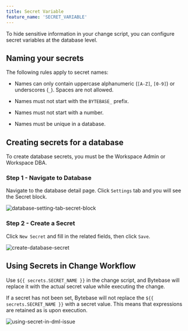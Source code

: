 ```yaml
---
title: Secret Variable
feature_name: 'SECRET_VARIABLE'
---
```


To hide sensitive information in your change script, you can configure secret variables at the database level.

## Naming your secrets

The following rules apply to secret names:

- Names can only contain uppercase alphanumeric (`[A-Z]`, `[0-9]`) or underscores (`_`). Spaces are not allowed.

- Names must not start with the `BYTEBASE_` prefix.

- Names must not start with a number.

- Names must be unique in a database.

## Creating secrets for a database

<Note>

To create database secrets, you must be the Workspace Admin or Workspace DBA.

</Note>

### Step 1 - Navigate to Database

Navigate to the database detail page. Click `Settings` tab and you will see the Secret block.

![database-setting-tab-secret-block](/content/docs/change-database/secret/database-setting-tab.webp)

### Step 2 - Create a Secret

Click `New Secret` and fill in the related fields, then click `Save`.

![create-database-secret](/content/docs/change-database/secret/create-salary-secret.webp)

## Using Secrets in Change Workflow

Use `${{ secrets.SECRET_NAME }}` in the change script, and Bytebase will replace it with the actual secret value while executing the change.

<Note>

If a secret has not been set, Bytebase will not replace the `${{ secrets.SECRET_NAME }}` with a secret value. This means that expressions are retained as is upon execution.

</Note>

![using-secret-in-dml-issue](/content/docs/change-database/secret/using-secret-in-dml-issue.webp)
